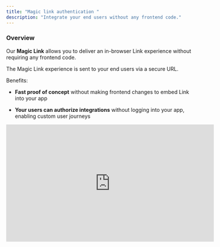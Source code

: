 ```yaml
---
title: "Magic link authentication "
description: "Integrate your end users without any frontend code."
---
```


### Overview

Our **Magic Link** allows you to deliver an in-browser Link experience without requiring any frontend code.

The Magic Link experience is sent to your end users via a secure URL.

Benefits:

* **Fast proof of concept** without making frontend changes to embed Link into your app

* **Your users can authorize integrations** without logging into your app, enabling custom user journeys

<iframe width="560" height="315" src="https://youtu.be/yGeoSag5GNk" title="YouTube video player" frameborder="0" allow="accelerometer; autoplay; clipboard-write; encrypted-media; gyroscope; picture-in-picture" allowfullscreen />

<iframe width="560" height="315" src="https://youtu.be/HNQYok7ECfQ" title="YouTube video player" frameborder="0" allow="accelerometer; autoplay; clipboard-write; encrypted-media; gyroscope; picture-in-picture" allowfullscreen />

***

### Authenticate user with Magic Link URL

Magic Links are generated **Programmatically via API** in 2 easy steps:

1. &#x20;Generate an Authentication link for user

2. &#x20;Redirect user to Authentication link

To generate the authentication link you can call the following endpoint:
`GEThttps://api.demo.trykariz.com/api/KarizClientApp/GetTpUserAuthDisposableToken?tpUserId={tp_app_user_id}&redirectUrl={redirect_url}&scopes={scope_names}`

Here you can specify the user ID of your user. This is how you will authenticate the user in subsequent calls to our API. The call also needs to contain a bearer token with your API credentials

After this, all the user has to do is to complete the authentication flow. Here is an example video of what that may look like:

That's it! You will be presented with a unique URL that you can send to your customer.

*The URL will expire within 1 hour*

<Steps>
  <Step title=" Generate an user Authentication link">
    To generate the authentication link, call the following endpoint:
    `GEThttps://api.demo.trykariz.com/api/KarizClientApp/GetTpUserAuthDisposableToken?tpUserId={tp_app_user_id}&redirectUrl={redirect_url}&scopes={scope_names}`
  </Step>

  <Step title="Set the correct parameters">
    `tpUserId` = The ID of the user that you want to create. You will use this ID moving forward to get data for this user.

    `redirectUrl`= The url of your application that you want your users to get redirected back to after they finish the authentication.
    `Scopes` = The scopes determine which channels your user will be asked to authenticate to. You can add multiple scopes to 1 request to request multiple authentications at a time

    `-H 'Authorization: Bearer` this is the token your application received when creating an account. Replace this with your unique code
  </Step>

  <Step title=" Redirect user to Authentication link">
    After sending this request and magic link will be returned to you called `uri` . Your users should be redirected to this link in order to&#x20;
  </Step>
</Steps>

*The Authentication link will expire in 1 hour*

### Example request

```
curl -X 'GET' \
'https://api.demo.trykariz.com/api/KarizClientApp/GetTpUserAuthDisposableToken?tpUserId=0283544273&redirectUrl=https%3A%2F%2Fmyapp.com&scopes=shopify&scopes=woocommerce&scopes=bol&scopes=amazon' \
-H 'accept: text/plain' \
-H 'Authorization: Bearer 287ys7a17te61238y12387wqt8tdqt6sad8fd1826871t2186et'
```

In this example the following parameters are used in the request:

`tpUserId` = 0283544273

`redirectUrl`= [https://runkariz.com](https://runkariz.com)

`Scopes`  =

1. shopify

2. woocommerce

3. bol

4. amazon

`Bearer `= 287ys7a17te61238y12387wqt8tdqt6sad8fd1826871t2186et

These should all be altered to match your use case. The

In this example, the user created is "0283544273".

The channels they will be asked to authenticate with will be:

1. shopify

2. woocommerce

3. bol

4. amazon

The bearer token needs to be send separately to us, this is the token your application received when creating an account.

#### ~~API~~

~~Kariz offers the ability to programmatically generate Magic Link URLs via API.~~

~~To do this, make a POST request to the ~~[~~/link-token~~](https://docs.merge.dev/hris/link-token/)~~ endpoint.~~

~~In the body parameters of your POST request, set the \~\~\~\~\~\~\~\~\~\~\~\~\~\~\~\~\~\~\~\~\~\~\~\~\~\~\~\~\~\~\~\~\~\~\~\~\~\~\~\~~~~~`should_create_magic_link_url`~~~~\~\~\~\~\~\~\~\~\~\~\~\~\~\~\~\~\~\~\~\~\~\~\~\~\~\~\~\~\~\~\~\~\~\~\~\~\~\~\~\~ parameter to \~\~\~\~\~\~\~\~\~\~\~\~\~\~\~\~\~\~\~\~\~\~\~\~\~\~\~\~\~\~\~\~\~\~\~\~\~\~\~\~~~~~`true`~~~~\~\~\~\~\~\~\~\~\~\~\~\~\~\~\~\~\~\~\~\~\~\~\~\~\~\~\~\~\~\~\~\~\~\~\~\~\~\~\~\~.~~

~~`link_expiry_mins`~~

~~In your POST request, we recommend setting the \~\~\~\~\~\~\~\~\~\~\~\~\~\~\~\~\~\~\~\~\~\~\~\~\~\~\~\~\~\~\~\~\~\~\~\~\~\~\~\~~~~~`link_expiry_mins`~~~~\~\~\~\~\~\~\~\~\~\~\~\~\~\~\~\~\~\~\~\~\~\~\~\~\~\~\~\~\~\~\~\~\~\~\~\~\~\~\~\~ body parameter to the maximum of \~\~\~\~\~\~\~\~\~\~\~\~\~\~\~\~\~\~\~\~\~\~\~\~\~\~\~\~\~\~\~\~\~\~\~\~\~\~\~\~~~~~`10080`~~~~\~\~\~\~\~\~\~\~\~\~\~\~\~\~\~\~\~\~\~\~\~\~\~\~\~\~\~\~\~\~\~\~\~\~\~\~\~\~\~\~ so that the Magic Link URL expires after 7 days.~~

~~The generated Magic Link URL will expire 1 hour after creation.~~

***

### ~~Accessing Account Tokens for Linked Accounts Created with Magic Link~~

~~Once your customer has successfully integrated their third-pary platform through Magic Link, you will need the new Linked Account's \~\~\~\~\~\~\~\~\~\~\~\~\~\~\~\~\~\~\~\~\~\~\~\~\~\~\~\~\~\~\~\~\~\~\~\~\~\~\~\~~~~~**account token**~~~~\~\~\~\~\~\~\~\~\~\~\~\~\~\~\~\~\~\~\~\~\~\~\~\~\~\~\~\~\~\~\~\~\~\~\~\~\~\~\~\~ to make API requests to Merge on behalf of that Linked Account.~~

`GEThttps://api.demo.trykariz.com/api/KarizClientApp/GetTpUserAuthDisposableToken?tpUserId={tp_app_user_id}&redirectUrl={redirect_url}&scopes={scope_names}`

##### Parameters

[](https://github.com/runkariz/docs/tree/main/authentication#parameters)

> namerequiredtypedata typedescription
> scopes
> required
> query
> string\[]
> Available options: `shopify`, `woocommerce`
> tpUserId
> required
> query
> string
> The user id that you want to execute workflow for
> redirectUrl
> optional
> query
> string
> The URL which user will be redirected to after finishes the authentication flow it can be your app

**Note: `tpUserId` will be used to refer to your user and run workflows, so use a unique id for each user.**

##### Responses

[](https://github.com/runkariz/docs/tree/main/authentication#responses)

> http codecontent-typeresponse
> `200`
> `application/json`
> See the sample response
> `400`
> `application/json`
> `{"code":"400","message":"Bad Request"}`
> `405`
> `text/html;charset=utf-8`
> None

Sample Response:

\{
&#x20; "token": "token",
&#x20; "expirationUtcUnixTimeSeconds": 1727873939
}

##### Example cURL

[](https://github.com/runkariz/docs/tree/main/authentication#example-curl)

> curl -X 'GET' \\
> 'https://api.demo.trykariz.com/api/KarizClientApp/GetTpUserAuthDisposableToken?tpUserId=1\&redirectUrl=https%3A%2F%2Fmyapp.com\&scopes=shopify\&scopes=woocommerce' \\
> -H 'accept: text/plain' \\
> -H 'Authorization: Bearer \{access\_token}'

`GEThttps://api.demo.trykariz.com/api/KarizClientApp/GetTpUserAuthDisposableToken?tpUserId={tp_app_user_id}&redirectUrl={redirect_url}&scopes={scope_names}`

##### Parameters

[](https://github.com/runkariz/docs/tree/main/authentication#parameters)

> namerequiredtypedata typedescription
> scopes
> required
> query
> string\[]
> Available options: `shopify`, `woocommerce`
> tpUserId
> required
> query
> string
> The user id that you want to execute workflow for
> redirectUrl
> optional
> query
> string
> The URL which user will be redirected to after finishes the authentication flow it can be your app

**Note: `tpUserId` will be used to refer to your user and run workflows, so use a unique id for each user.**

##### Responses

[](https://github.com/runkariz/docs/tree/main/authentication#responses)

> http codecontent-typeresponse
> `200`
> `application/json`
> See the sample response
> `400`
> `application/json`
> `{"code":"400","message":"Bad Request"}`
> `405`
> `text/html;charset=utf-8`
> None

Sample Response:

\{
&#x20; "token": "token",
&#x20; "expirationUtcUnixTimeSeconds": 1727873939
}

##### Example cURL

```
curl -X 'GET' \
'https://api.demo.trykariz.com/api/KarizClientApp/GetTpUserAuthDisposableToken?tpUserId=1&redirectUrl=https%3A%2F%2Fmyapp.com&scopes=shopify&scopes=woocommerce' \
-H 'accept: text/plain' \
-H 'Authorization: Bearer {access_token}'
```